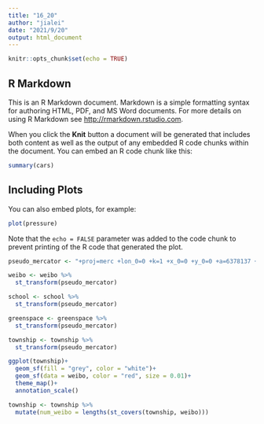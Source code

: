 ```yaml
---
title: "16_20"
author: "jialei"
date: "2021/9/20"
output: html_document
---
```


```r
knitr::opts_chunk$set(echo = TRUE)
```

## R Markdown

This is an R Markdown document. Markdown is a simple formatting syntax for authoring HTML, PDF, and MS Word documents. For more details on using R Markdown see <http://rmarkdown.rstudio.com>.

When you click the **Knit** button a document will be generated that includes both content as well as the output of any embedded R code chunks within the document. You can embed an R code chunk like this:

```r
summary(cars)
```

## Including Plots

You can also embed plots, for example:

```r
plot(pressure)
```

Note that the `echo = FALSE` parameter was added to the code chunk to prevent printing of the R code that generated the plot.


```r
pseudo_mercator <- "+proj=merc +lon_0=0 +k=1 +x_0=0 +y_0=0 +a=6378137 +b=6378137 +towgs84=0,0,0,0,0,0,0 +units=m +no_defs"

weibo <- weibo %>%
  st_transform(pseudo_mercator)

school <- school %>%
  st_transform(pseudo_mercator)

greenspace <- greenspace %>%
  st_transform(pseudo_mercator)

township <- township %>%
  st_transform(pseudo_mercator)
```

```r
ggplot(township)+
  geom_sf(fill = "grey", color = "white")+
  geom_sf(data = weibo, color = "red", size = 0.01)+
  theme_map()+
  annotation_scale()
```
```r
township <- township %>%
  mutate(num_weibo = lengths(st_covers(township, weibo)))
```


